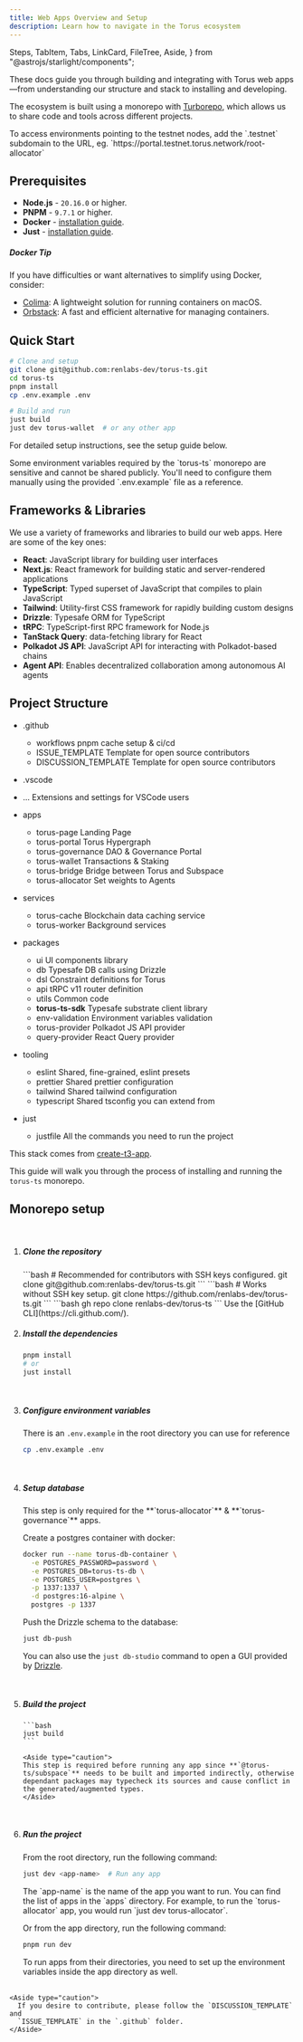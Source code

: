 ```yaml
---
title: Web Apps Overview and Setup
description: Learn how to navigate in the Torus ecosystem
---
```


  Steps,
  TabItem,
  Tabs,
  LinkCard,
  FileTree,
  Aside,
} from "@astrojs/starlight/components";

These docs guide you through building and integrating with Torus web apps—from understanding our structure and stack to installing and developing.

The ecosystem is built using a monorepo with [Turborepo](https://turbo.build/repo/docs), which allows us to share code and tools across different projects.

<Aside type="tip">
  To access environments pointing to the testnet nodes, add the `.testnet`
  subdomain to the URL, eg. `https://portal.testnet.torus.network/root-allocator`
</Aside>

## Prerequisites

- **Node.js** - `20.16.0` or higher.
- **PNPM** - `9.7.1` or higher.
- **Docker** - [installation guide](https://docs.docker.com/get-docker/).
- **Just** - [installation guide](https://github.com/casey/just).

##### Docker Tip

If you have difficulties or want alternatives to simplify using Docker, consider:

- [Colima](https://github.com/abiosoft/colima): A lightweight solution for running containers on macOS.
- [Orbstack](https://orbstack.dev/): A fast and efficient alternative for managing containers.

## Quick Start

```bash
# Clone and setup
git clone git@github.com:renlabs-dev/torus-ts.git
cd torus-ts
pnpm install
cp .env.example .env

# Build and run
just build
just dev torus-wallet  # or any other app
```

For detailed setup instructions, see the setup guide below.

<Aside type="note">
  Some environment variables required by the `torus-ts` monorepo are sensitive
  and cannot be shared publicly. You'll need to configure them manually using
  the provided `.env.example` file as a reference.
</Aside>

## Frameworks & Libraries

We use a variety of frameworks and libraries to build our web apps. Here are some of the key ones:

- **React**: JavaScript library for building user interfaces
- **Next.js**: React framework for building static and server-rendered applications
- **TypeScript**: Typed superset of JavaScript that compiles to plain JavaScript
- **Tailwind**: Utility-first CSS framework for rapidly building custom designs
- **Drizzle**: Typesafe ORM for TypeScript
- **tRPC**: TypeScript-first RPC framework for Node.js
- **TanStack Query**: data-fetching library for React
- **Polkadot JS API**: JavaScript API for interacting with Polkadot-based chains
- **Agent API**: Enables decentralized collaboration among autonomous AI agents

## Project Structure

<FileTree>

- .github

  - workflows pnpm cache setup & ci/cd
  - ISSUE_TEMPLATE Template for open source contributors
  - DISCUSSION_TEMPLATE Template for open source contributors

- .vscode

- ... Extensions and settings for VSCode users

- apps

  - torus-page Landing Page
  - torus-portal Torus Hypergraph
  - torus-governance DAO & Governance Portal
  - torus-wallet Transactions & Staking
  - torus-bridge Bridge between Torus and Subspace
  - torus-allocator Set weights to Agents

- services

  - torus-cache Blockchain data caching service
  - torus-worker Background services

- packages

  - ui UI components library
  - db Typesafe DB calls using Drizzle
  - dsl Constraint definitions for Torus
  - api tRPC v11 router definition
  - utils Common code
  - **torus-ts-sdk** Typesafe substrate client library
  - env-validation Environment variables validation
  - torus-provider Polkadot JS API provider
  - query-provider React Query provider

- tooling

  - eslint Shared, fine-grained, eslint presets
  - prettier Shared prettier configuration
  - tailwind Shared tailwind configuration
  - typescript Shared tsconfig you can extend from

- just
  - justfile All the commands you need to run the project

</FileTree>

This stack comes from [create-t3-app](https://github.com/t3-oss/create-t3-app).

This guide will walk you through the process of installing and running the `torus-ts` monorepo.

## Monorepo setup

<br />

<Steps>

1.  ##### Clone the repository

    <Tabs>
      <TabItem label="SSH">
        ```bash
        # Recommended for contributors with SSH keys configured.
          git clone git@github.com:renlabs-dev/torus-ts.git
        ```
      </TabItem>
      <TabItem label="HTTPS">
        ```bash 
        # Works without SSH key setup.
        git clone https://github.com/renlabs-dev/torus-ts.git 
        ``` 
      </TabItem>
      <TabItem label="GitHub CLI">
        ```bash
         gh repo clone renlabs-dev/torus-ts 
         ``` 
         Use the [GitHub CLI](https://cli.github.com/).
      </TabItem>
    </Tabs>

    <br />

2.  ##### Install the dependencies

    ```bash
    pnpm install
    # or
    just install
    ```

    <br />

3.  ##### Configure environment variables

    There is an `.env.example` in the root directory you can use for reference

    ```bash
    cp .env.example .env
    ```

    <br />

4.  ##### Setup database

    <Aside>
      This step is only required for the **`torus-allocator`** &
      **`torus-governance`** apps.
    </Aside>

    Create a postgres container with docker:

    ```bash
    docker run --name torus-db-container \
      -e POSTGRES_PASSWORD=password \
      -e POSTGRES_DB=torus-ts-db \
      -e POSTGRES_USER=postgres \
      -p 1337:1337 \
      -d postgres:16-alpine \
      postgres -p 1337
    ```

    Push the Drizzle schema to the database:

    ```bash
    just db-push
    ```

    You can also use the `just db-studio` command to open a GUI provided by [Drizzle](https://orm.drizzle.team/drizzle-studio/overview).

    <br />

5.  ##### Build the project

        ```bash
        just build
        ```

        <Aside type="caution">
        This step is required before running any app since **`@torus-ts/subspace`** needs to be built and imported indirectly, otherwise dependant packages may typecheck its sources and cause conflict in the generated/augmented types.
        </Aside>

    <br />

6.  ##### Run the project

    From the root directory, run the following command:

    ```bash
    just dev <app-name>  # Run any app
    ```

    <Aside>
      The `app-name` is the name of the app you want to run. You can find the
      list of apps in the `apps` directory. For example, to run the
      `torus-allocator` app, you would run `just dev torus-allocator`.
    </Aside>

    Or from the app directory, run the following command:

    ```bash
    pnpm run dev
    ```

    <Aside>
      To run apps from their directories, you need to set up the environment
      variables inside the app directory as well.
    </Aside>

    <br />


</Steps>

    <Aside type="caution">
      If you desire to contribute, please follow the `DISCUSSION_TEMPLATE` and
      `ISSUE_TEMPLATE` in the `.github` folder.
    </Aside>